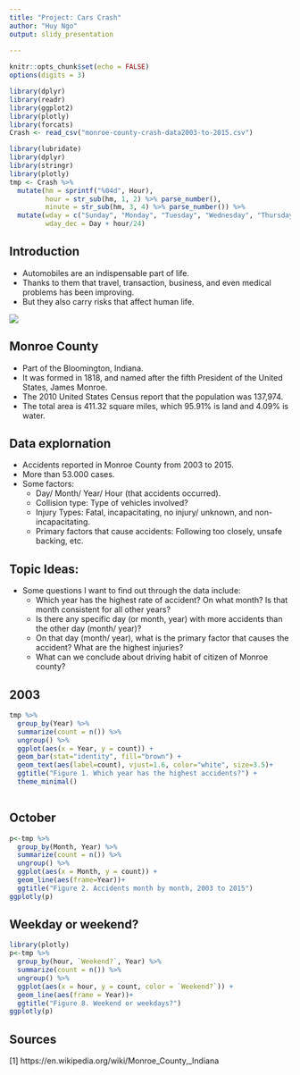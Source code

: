 ```yaml
---
title: "Project: Cars Crash"
author: "Huy Ngo"
output: slidy_presentation
  
---
```


```r
knitr::opts_chunk$set(echo = FALSE)
options(digits = 3)
```

```r
library(dplyr)
library(readr)
library(ggplot2)
library(plotly)
library(forcats)
Crash <- read_csv("monroe-county-crash-data2003-to-2015.csv")
```

```r
library(lubridate)
library(dplyr)
library(stringr)
library(plotly)
tmp <- Crash %>%
  mutate(hm = sprintf("%04d", Hour),
         hour = str_sub(hm, 1, 2) %>% parse_number(),
         minute = str_sub(hm, 3, 4) %>% parse_number()) %>%
  mutate(wday = c("Sunday", "Monday", "Tuesday", "Wednesday", "Thursday", "Friday", "Saturday")[Day],
         wday_dec = Day + hour/24)
```

## Introduction {.smaller}
  - Automobiles are an indispensable part of life. 
  - Thanks to them that travel, transaction, business, and even medical problems has been improving.
  - But they also carry risks that affect human life.
  
  ![](cc.jpg)
  
## Monroe County {.smaller} 
- Part of the Bloomington, Indiana.
- It was formed in 1818, and named after the fifth President of the United States, James Monroe.
- The 2010 United States Census report that the population was 137,974.
- The total area is 411.32 square miles, which 95.91% is land and 4.09% is water.


## Data explornation {.smaller}
- Accidents reported in Monroe County from 2003 to 2015.
- More than 53.000 cases.
- Some factors:
  + Day/ Month/ Year/ Hour (that accidents occurred). 
  + Collision type: Type of vehicles involved?  
  + Injury Types: Fatal, incapacitating, no injury/ unknown, and non-incapacitating.
  + Primary factors that cause accidents: Following too closely, unsafe backing, etc.


## Topic Ideas: {.smaller}
- Some questions I want to find out through the data include:
  + Which year has the highest rate of accident? On what month? Is that month consistent for all other years? 
  + Is there any specific day (or month, year) with more accidents than the other day (month/ year)? 
  + On that day (month/ year), what is the primary factor that causes the accident? What are the highest injuries? 
  + What can we conclude about driving habit of citizen of Monroe county?
  
## 2003 {.smaller}

```r
tmp %>%
  group_by(Year) %>%
  summarize(count = n()) %>%
  ungroup() %>%
  ggplot(aes(x = Year, y = count)) + 
  geom_bar(stat="identity", fill="brown") + 
  geom_text(aes(label=count), vjust=1.6, color="white", size=3.5)+
  ggtitle("Figure 1. Which year has the highest accidents?") +
  theme_minimal()
  
```

## October 

```r
p<-tmp %>%
  group_by(Month, Year) %>%
  summarize(count = n()) %>%
  ungroup() %>%
  ggplot(aes(x = Month, y = count)) + 
  geom_line(aes(frame=Year))+
  ggtitle("Figure 2. Accidents month by month, 2003 to 2015") 
ggplotly(p)

```


## Weekday or weekend?

```r
library(plotly)
p<-tmp %>%
  group_by(hour, `Weekend?`, Year) %>%
  summarize(count = n()) %>%
  ungroup() %>%
  ggplot(aes(x = hour, y = count, color = `Weekend?`)) + 
  geom_line(aes(frame = Year))+
  ggtitle("Figure 8. Weekend or weekdays?")
ggplotly(p)

```

## Sources

[1] https://en.wikipedia.org/wiki/Monroe_County,_Indiana